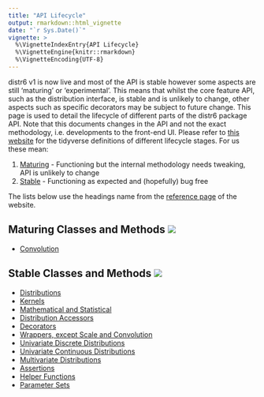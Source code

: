 ```yaml
---
title: "API Lifecycle"
output: rmarkdown::html_vignette
date: "`r Sys.Date()`"
vignette: >
  %\VignetteIndexEntry{API Lifecycle}
  %\VignetteEngine{knitr::rmarkdown}
  %\VignetteEncoding{UTF-8}
---
```


distr6 v1 is now live and most of the API is stable however some aspects are still 'maturing' or 'experimental'. This means that whilst the core feature API, such as the distribution interface, is stable and is unlikely to change, other aspects such as specific decorators may be subject to future change. This page is used to detail the lifecycle of different parts of the distr6 package API. Note that this documents changes in the API and not the exact methodology, i.e. developments to the front-end UI. Please refer to [this website](https://www.tidyverse.org/lifecycle/) for the tidyverse definitions of different lifecycle stages. For us these mean:

1. [Maturing](#maturing-classes-and-methods) - Functioning but the internal methodology needs tweaking, API is unlikely to change
2. [Stable](#maturing-classes-and-methods) - Functioning as expected and (hopefully) bug free

The lists below use the headings name from the [reference page](https://alan-turing-institute.github.io/distr6/reference/#section-univariate-discrete-distributions) of the website.

## Maturing Classes and Methods ![](https://img.shields.io/badge/lifecycle-maturing-blue.svg)
* [Convolution](https://alan-turing-institute.github.io/distr6/reference/#section-decorators)

## Stable Classes and Methods ![](https://img.shields.io/badge/lifecycle-stable-brightgreen.svg)

* [Distributions](https://alan-turing-institute.github.io/distr6/reference/#section-distributions)
* [Kernels](https://alan-turing-institute.github.io/distr6/reference/#section-kernels)
* [Mathematical and Statistical](https://alan-turing-institute.github.io/distr6/reference/#section-mathematical-and-statistical)
* [Distribution Accessors](https://alan-turing-institute.github.io/distr6/reference/#section-distribution-accessors)
* [Decorators](https://alan-turing-institute.github.io/distr6/reference/#section-decorators)
* [Wrappers, except Scale and Convolution](https://alan-turing-institute.github.io/distr6/reference/#section-decorators)
* [Univariate Discrete Distributions](https://alan-turing-institute.github.io/distr6/reference/#section-univariate-discrete-distributions)
* [Univariate Continuous Distributions](https://alan-turing-institute.github.io/distr6/reference/#section-univariate-continuous-distributions)
* [Multivariate Distributions](https://alan-turing-institute.github.io/distr6/reference/#section-multivariate-distributions)
* [Assertions](https://alan-turing-institute.github.io/distr6/reference/#section-assertions)
* [Helper Functions](https://alan-turing-institute.github.io/distr6/reference/#section-helper-functions)
* [Parameter Sets](https://alan-turing-institute.github.io/distr6/reference/#section-parameter-sets)
